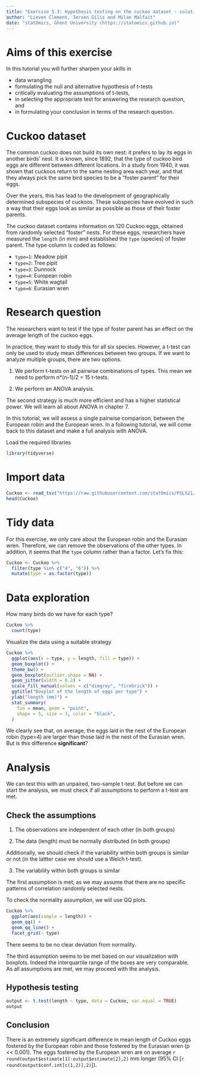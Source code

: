 ```yaml
---
title: "Exercise 5.3: Hypothesis testing on the cuckoo dataset - solution"
author: "Lieven Clement, Jeroen Gilis and Milan Malfait"
date: "statOmics, Ghent University (https://statomics.github.io)"
---
```


# Aims of this exercise

In this tutorial you will further sharpen your skills in

- data wrangling
- formulating the null and alternative hypothesis of t-tests
- critically evaluating the assumptions of t-tests,
- in selecting the appropriate test for answering the research question, and
- in formulating your conclusion in terms of the research question.


# Cuckoo dataset

The common cuckoo does not build its own nest: it prefers
to lay its eggs in another birds' nest. It is known, since 1892,
that the type of cuckoo bird eggs are different between different
locations. In a study from 1940, it was shown that cuckoos return
to the same nesting area each year, and that they always pick
the same bird species to be a "foster parent" for their eggs.

Over the years, this has lead to the development of geographically
determined subspecies of cuckoos. These subspecies have evolved in
such a way that their eggs look as similar as possible as those
of their foster parents.

The cuckoo dataset contains information on 120 Cuckoo eggs,
obtained from randomly selected "foster" nests.
For these eggs, researchers have measured the `length` (in mm)
and established the `type` (species) of foster parent.
The type column is coded as follows:

- `type=1`: Meadow pipit
- `type=2`: Tree pipit
- `type=3`: Dunnock
- `type=4`: European robin
- `type=5`: White wagtail
- `type=6`: Eurasian wren

# Research question

The researchers want to test if the type of foster parent
has an effect on the average length of the cuckoo eggs.

In practice, they want to study this for all six species.
However, a t-test can only be used to study mean differences
between two groups. If we want to analyze multiple groups, there
are two options.

1. We perform t-tests on all pairwise combinations of types.
This mean we need to perform n*(n-1)/2 = 15 t-tests.

2. We perform an ANOVA analysis.

The second strategy is much more efficient and has a higher
statistical power. We will learn all about ANOVA in chapter 7.

In this tutorial, we will assess a single pairwise comparison,
between the European robin and the European wren. In a following
tutorial, we will come back to this dataset and make a full
analysis with ANOVA.

Load the required libraries

```r
library(tidyverse)
```

# Import data

```r
Cuckoo <- read_tsv("https://raw.githubusercontent.com/statOmics/PSLS21/data/Cuckoo.txt")
head(Cuckoo)
```

# Tidy data

For this exercise, we only care about the European robin
and the Eurasian wren. Therefore, we can remove the observations
of the other types. In addition, it seems that the `type`
column rather than a factor. Let's fix this:

```r
Cuckoo <- Cuckoo %>%
  filter(type %in% c("4", "6")) %>%
  mutate(type = as.factor(type))
```

# Data exploration

How many birds do we have for each type?

```r
Cuckoo %>%
  count(type)
```

Visualize the data using a suitable strategy

```r
Cuckoo %>%
  ggplot(aes(x = type, y = length, fill = type)) +
  geom_boxplot() +
  theme_bw() +
  geom_boxplot(outlier.shape = NA) +
  geom_jitter(width = 0.2) +
  scale_fill_manual(values = c("dimgrey", "firebrick")) +
  ggtitle("Boxplot of the length of eggs per type") +
  ylab("length (mm)") +
  stat_summary(
    fun = mean, geom = "point",
    shape = 5, size = 3, color = "black",
  )
```

We clearly see that, on average, the eggs laid in the
nest of the European robin (type=4) are larger than those
laid in the nest of the Eurasian wren. But is this difference **significant**?

# Analysis

We can test this with an unpaired, two-sample t-test.
But before we can start the analysis, we must check if
all assumptions to perform a t-test are met.

## Check the assumptions

1. The observations are independent of each other (in both groups)

2. The data (length) must be normally distributed (in both groups)

Additionally, we should check if the variability within both
groups is similar or not (in the lattter case we should use
a Welch t-test).

3. The variability within both groups is similar

The first assumption is met, as we may assume that there are no
specific patterns of correlation randomly selected nests.

To check the normality assumption, we will use QQ plots.

```r
Cuckoo %>%
  ggplot(aes(sample = length)) +
  geom_qq() +
  geom_qq_line() +
  facet_grid(~ type)
```

There seems to be no clear deviation from normality.

The third assumption seems to be met based on our
visualization with boxplots. Indeed the interquartile range of the boxes are very comparable. As all assumptions are met, we may proceed with the analysis.

## Hypothesis testing

```r
output <- t.test(length ~ type, data = Cuckoo, var.equal = TRUE)
output
```

## Conclusion

There is an extremely significant difference in mean
length of Cuckoo eggs fostered by the European robin and those fostered by the Eurasian wren  (p << 0.001). The eggs
fostered by the European wren are on average
`r round(output$estimate[1]-output$estimate[2],2)` mm longer
(95% CI [`r round(output$conf.int[c(1,2)],2)`]).
